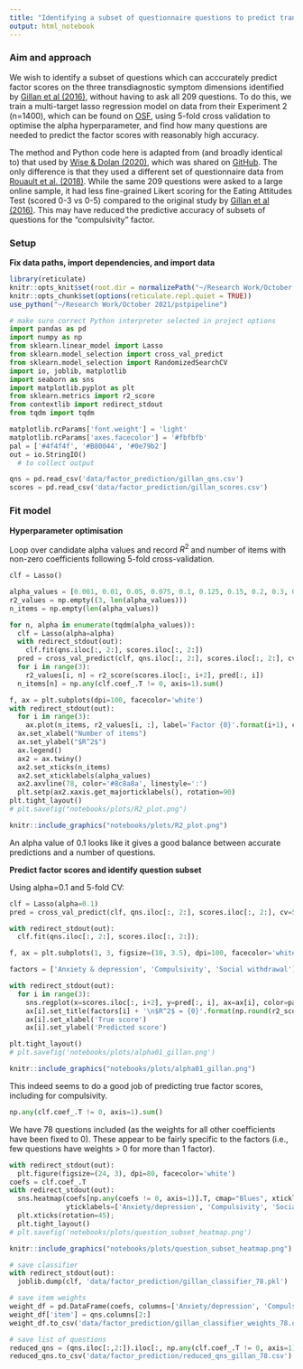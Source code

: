 ```yaml
---
title: "Identifying a subset of questionnaire questions to predict transdiagnostic factors"
output: html_notebook
---
```


### Aim and approach

We wish to identify a subset of questions which can acccurately predict factor scores on the three transdiagnostic symptom dimensions identified by [Gillan et al (2016)](https://elifesciences.org/articles/11305), without having to ask all 209 questions. To do this, we train a multi-target lasso regression model on data from their Experiment 2 (n=1400), which can be found on [OSF](https://osf.io/usdgt/), using 5-fold cross validation to optimise the alpha hyperparameter, and find how many questions are needed to predict the factor scores with reasonably high accuracy.

The method and Python code here is adapted from (and broadly identical to) that used by [Wise & Dolan (2020)](https://www.nature.com/articles/s41467-020-17977-w), which was shared on [GitHub](https://github.com/tobywise/online-aversive-learning/blob/master/notebooks/questionnaire_analysis.ipynb). The only difference is that they used a different set of questionnaire data from [Rouault et al. (2018)](https://pubmed.ncbi.nlm.nih.gov/29458997/). While the same 209 questions were asked to a large online sample, it had less fine-grained Likert scoring for the Eating Attitudes Test (scored 0-3 vs 0-5) compared to the original study by [Gillan et al (2016)](https://elifesciences.org/articles/11305). This may have reduced the predictive accuracy of subsets of questions for the "compulsivity" factor.


### Setup

**Fix data paths, import dependencies, and import data**
```r
library(reticulate)
knitr::opts_knit$set(root.dir = normalizePath("~/Research Work/October 2021/pstpipeline"))
knitr::opts_chunk$set(options(reticulate.repl.quiet = TRUE))
use_python("~/Research Work/October 2021/pstpipeline")
```
```python
# make sure correct Python interpreter selected in project options
import pandas as pd
import numpy as np
from sklearn.linear_model import Lasso
from sklearn.model_selection import cross_val_predict
from sklearn.model_selection import RandomizedSearchCV
import io, joblib, matplotlib
import seaborn as sns
import matplotlib.pyplot as plt
from sklearn.metrics import r2_score
from contextlib import redirect_stdout
from tqdm import tqdm

matplotlib.rcParams['font.weight'] = 'light'
matplotlib.rcParams['axes.facecolor'] = '#fbfbfb'
pal = ['#4f4f4f', '#B80044', '#0e79b2']
out = io.StringIO()
  # to collect output

qns = pd.read_csv('data/factor_prediction/gillan_qns.csv')
scores = pd.read_csv('data/factor_prediction/gillan_scores.csv')
```

### Fit model

**Hyperparameter optimisation**

Loop over candidate alpha values and record $R^2$ and number of items with non-zero coefficients following 5-fold cross-validation.

```python
clf = Lasso()

alpha_values = [0.001, 0.01, 0.05, 0.075, 0.1, 0.125, 0.15, 0.2, 0.3, 0.4, 0.5, 0.6, 0.7]
r2_values = np.empty((3, len(alpha_values)))
n_items = np.empty(len(alpha_values))

for n, alpha in enumerate(tqdm(alpha_values)):
  clf = Lasso(alpha=alpha)
  with redirect_stdout(out):
    clf.fit(qns.iloc[:, 2:], scores.iloc[:, 2:])
  pred = cross_val_predict(clf, qns.iloc[:, 2:], scores.iloc[:, 2:], cv=5)
  for i in range(3):
    r2_values[i, n] = r2_score(scores.iloc[:, i+2], pred[:, i])
  n_items[n] = np.any(clf.coef_.T != 0, axis=1).sum()

```
```python
f, ax = plt.subplots(dpi=100, facecolor='white')
with redirect_stdout(out):
  for i in range(3):
    ax.plot(n_items, r2_values[i, :], label='Factor {0}'.format(i+1), color=pal[i])
  ax.set_xlabel("Number of items")
  ax.set_ylabel("$R^2$")
  ax.legend()
  ax2 = ax.twiny()
  ax2.set_xticks(n_items)
  ax2.set_xticklabels(alpha_values)
  ax2.axvline(78, color='#8c8a8a', linestyle=':')
  plt.setp(ax2.xaxis.get_majorticklabels(), rotation=90)
plt.tight_layout()
# plt.savefig("notebooks/plots/R2_plot.png")
```

```r
knitr::include_graphics("notebooks/plots/R2_plot.png")
```
An alpha value of 0.1 looks like it gives a good balance between accurate predictions and a number of questions.


**Predict factor scores and identify question subset**

Using alpha=0.1 and 5-fold CV:
```python
clf = Lasso(alpha=0.1)
pred = cross_val_predict(clf, qns.iloc[:, 2:], scores.iloc[:, 2:], cv=5)

with redirect_stdout(out):
  clf.fit(qns.iloc[:, 2:], scores.iloc[:, 2:]);

f, ax = plt.subplots(1, 3, figsize=(10, 3.5), dpi=100, facecolor='white')

factors = ['Anxiety & depression', 'Compulsivity', 'Social withdrawal']

with redirect_stdout(out):
  for i in range(3):
    sns.regplot(x=scores.iloc[:, i+2], y=pred[:, i], ax=ax[i], color=pal[i], scatter_kws={'alpha': 0.5})
    ax[i].set_title(factors[i] + '\n$R^2$ = {0}'.format(np.round(r2_score(scores.iloc[:, i+2], pred[:, i]), 3)), fontweight='light')
    ax[i].set_xlabel('True score')
    ax[i].set_ylabel('Predicted score')

plt.tight_layout()
# plt.savefig('notebooks/plots/alpha01_gillan.png')
```
```r
knitr::include_graphics("notebooks/plots/alpha01_gillan.png")
```
This indeed seems to do a good job of predicting true factor scores, including for compulsivity.

```python
np.any(clf.coef_.T != 0, axis=1).sum()
```

We have 78 questions included (as the weights for all other coefficients have been fixed to 0). These appear to be fairly specific to the factors (i.e., few questions have weights > 0 for more than 1 factor).

```python
with redirect_stdout(out):
  plt.figure(figsize=(24, 3), dpi=80, facecolor='white')
coefs = clf.coef_.T
with redirect_stdout(out):
  sns.heatmap(coefs[np.any(coefs != 0, axis=1)].T, cmap="Blues", xticklabels=qns.columns[2:][np.any(coefs != 0, axis=1)],
              yticklabels=['Anxiety/depression', 'Compulsivity', 'Social withdrawal'], linewidths=.5)
  plt.xticks(rotation=45);
  plt.tight_layout()
# plt.savefig('notebooks/plots/question_subset_heatmap.png')
```
```r
knitr::include_graphics("notebooks/plots/question_subset_heatmap.png")
```
```python
# save classifier
with redirect_stdout(out):
  joblib.dump(clf, 'data/factor_prediction/gillan_classifier_78.pkl')

# save item weights
weight_df = pd.DataFrame(coefs, columns=['Anxiety/depression', 'Compulsivity', 'Social withdrawal'], index=np.arange(coefs.shape[0]))
weight_df['item'] = qns.columns[2:]
weight_df.to_csv('data/factor_prediction/gillan_classifier_weights_78.csv', index=None)

# save list of questions
reduced_qns = (qns.iloc[:,2:]).iloc[:, np.any(clf.coef_.T != 0, axis=1)]
reduced_qns.to_csv('data/factor_prediction/reduced_qns_gillan_78.csv')
```

